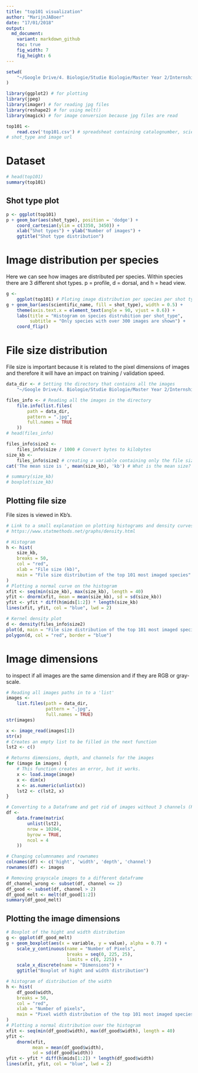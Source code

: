 ```yaml
---
title: "top101 visualization"
author: "MarijnJABoer"
date: "17/01/2018"
output:
  md_document:
    variant: markdown_github
    toc: true
    fig_width: 7
    fig_height: 6
---
```


```r
setwd(
    "~/Google Drive/4. Biologie/Studie Biologie/Master Year 2/Internship CNN/8. FormicID/FormicID/stat/top101"
)

library(ggplot2) # for plotting
library(jpeg)
library(imager) # for reading jpg files
library(reshape2) # for using melt()
library(magick) # for image conversion because jpg files are read

top101 <-
    read.csv('top101.csv') # spreadsheat containing catalognumber, scientific name,
# shot_type and image url
```

# Dataset

```r
# head(top101)
summary(top101)
```

## Shot type plot

```r
p <- ggplot(top101)
p + geom_bar(aes(shot_type), position = 'dodge') +
    coord_cartesian(ylim = c(3350, 3450)) +
    xlab("Shot types") + ylab("Number of images") +
    ggtitle("Shot type distribution")
```

# Image distribution per species
Here we can see how images are distributed per species. Within species there are 3 different shot types. p = profile, d = dorsal, and h = head view.

```r
g <-
    ggplot(top101) # Ploting image distribution per species per shot type
g + geom_bar(aes(scientific_name, fill = shot_type), width = 0.5) +
    theme(axis.text.x = element_text(angle = 90, vjust = 0.6)) +
    labs(title = "Histogram on species distrubition per shot_type",
         subtitle = "Only species with over 300 images are shown") +
    coord_flip()
```

# File size distribution 
File size is important because it is related to the pixel dimensions of images and therefore it will have an impact on training / validation speed.

```r
data_dir <- # Setting the directory that contains all the images
    "~/Google Drive/4. Biologie/Studie Biologie/Master Year 2/Internship CNN/8. FormicID/FormicID/data/2018-01-17_top101-images"

files_info <- # Reading all the images in the directory
    file.info(list.files(
        path = data_dir,
        pattern = ".jpg",
        full.names = TRUE
    ))
# head(files_info)

files_info$size2 <-
    files_info$size / 1000 # Convert bytes to kilobytes
size_kb <-
    files_info$size2 # creating a variable containing only the file size in Kb
cat('The mean size is ', mean(size_kb), 'kb') # What is the mean size?

# summary(size_kb)
# boxplot(size_kb) 
```

## Plotting file size 
File sizes is viewed in Kb's.

```r
# Link to a small explanation on plotting histograms and density curves.
# https://www.statmethods.net/graphs/density.html

# Histogram
h <- hist(
    size_kb,
    breaks = 50,
    col = "red",
    xlab = "File size (kb)",
    main = "File size distribution of the top 101 most imaged species"
)
# Plotting a normal curve on the histogram
xfit <- seq(min(size_kb), max(size_kb), length = 40)
yfit <- dnorm(xfit, mean = mean(size_kb), sd = sd(size_kb))
yfit <- yfit * diff(h$mids[1:2]) * length(size_kb)
lines(xfit, yfit, col = "blue", lwd = 2)

# Kernel density plot
d <- density(files_info$size2)
plot(d, main = "File size distribution of the top 101 most imaged species")
polygon(d, col = "red", border = "blue")
```

# Image dimensions
to inspect if all images are the same dimension and if they are RGB or gray-scale.
```r
# Reading all images paths in to a 'list'
images <-
    list.files(path = data_dir,
               pattern = ".jpg",
               full.names = TRUE)
str(images)

x <- image_read(images[1])
str(x)
# Creates an empty list to be filled in the next function
lst2 <- c()

# Returns dimensions, depth, and channels for the images
for (image in images) {
    # This function creates an error, but it works.
    x <- load.image(image)
    x <- dim(x)
    x <- as.numeric(unlist(x))
    lst2 <- c(lst2, x)
}

# Converting to a Dataframe and get rid of images without 3 channels (RGB)
df <-
    data.frame(matrix(
        unlist(lst2),
        nrow = 10204,
        byrow = TRUE,
        ncol = 4
    ))

# Changing columnnames and rownames
colnames(df) <- c('hight', 'width', 'depth', 'channel')
rownames(df) <- images

# Removing grayscale images to a different dataframe
df_channel_wrong <- subset(df, channel <= 2)
df_good <- subset(df, channel > 2)
df_good_melt <- melt(df_good[1:2])
summary(df_good_melt)
```

## Plotting the image dimensions

```r
# Boxplot of the hight and width distribution
g <- ggplot(df_good_melt)
g + geom_boxplot(aes(x = variable, y = value), alpha = 0.7) +
    scale_y_continuous(name = "Number of Pixels",
                       breaks = seq(0, 225, 25),
                       limits = c(0, 225)) +
    scale_x_discrete(name = "Dimensions") +
    ggtitle("Boxplot of hight and width distribution")

# histogram of distribution of the width
h <- hist(
    df_good$width,
    breaks = 50,
    col = "red",
    xlab = "Number of pixels",
    main = "Pixel width distribution of the top 101 most imaged species"
)
# Plotting a normal distribution over the histogram
xfit <- seq(min(df_good$width), max(df_good$width), length = 40)
yfit <-
    dnorm(xfit,
          mean = mean(df_good$width),
          sd = sd(df_good$width))
yfit <- yfit * diff(h$mids[1:2]) * length(df_good$width)
lines(xfit, yfit, col = "blue", lwd = 2)
```


